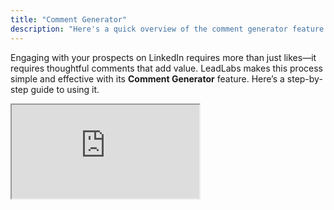 ```yaml
---
title: "Comment Generator"
description: "Here's a quick overview of the comment generator feature in LeadLabs."
---
```


Engaging with your prospects on LinkedIn requires more than just likes—it requires thoughtful comments that add value. LeadLabs makes this process simple and effective with its **Comment Generator** feature. Here’s a step-by-step guide to using it.

<iframe src="https://uppish-peacock.clueso.site/embed/75d805d0-cace-4d25-8a97-dbba0db78fe6" className="w-full aspect-video" />

### Step 1: Open Your Prospect’s Profile

Visit your prospect’s LinkedIn profile and click the **comment button**. This takes you to the section of their profile where all recent posts are displayed.

---

### Step 2: Browse Recent Posts

Scroll left or right to load more posts and choose the one you’d like to engage with—ideally the most recent, for maximum visibility and relevance.

---

### Step 3: Choose Comment Type

Once you’ve selected a post, decide the style of comment you’d like to leave:

- **Supportive**: To validate and encourage their perspective.
- **Contradictory**: To respectfully challenge their point of view and spark dialogue.

---

### Step 4: Select a Tone

After picking the type, refine your comment further by setting the tone. LeadLabs gives you multiple options:

- **Neutral**: A balanced, professional response.
- **Insightful**: Adds perspective, analysis, or expertise.
- **Formal**: Maintains a polished, professional tone suitable for executive-level engagement.

LeadLabs will instantly generate a **starter comment** based on your selections.

---

### Step 5: Refresh if Needed

If the first suggestion doesn’t fit your voice, click the **refresh button**. You can generate as many variations as you like until you find the one that works.

---

### Step 6: Copy and Paste

Once you’re happy with the comment:

1. Click **copy text**.
2. Go back to the LinkedIn post you selected.
3. Paste the comment and make any final edits to personalize it.

---

### Step 7: Post and Engage

When your comment feels ready, post it. You’ve now left a thoughtful contribution that strengthens your presence and helps you connect meaningfully with your prospect.

---

## Need some help?

We pride ourselves on our impeccable support. Drop us an email at [hello@leadlabs.app](mailto:hello@leadlabs.app) and we will get back ASAP.